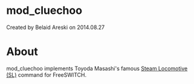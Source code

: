 
# mod_cluechoo 

 Created by  Belaid Areski on 2014.08.27

# About

mod\_cluechoo implements Toyoda Masashi's famous [Steam Locomotive (SL)](http://www.tkl.iis.u-tokyo.ac.jp/~toyoda/index%5Fe.html) command for FreeSWITCH.



